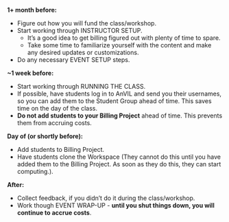 **1+ month before:**

- Figure out how you will fund the class/workshop.
- Start working through INSTRUCTOR SETUP.
    - It's a good idea to get billing figured out with plenty of time to spare.
    - Take some time to familiarize yourself with the content and make any desired updates or customizations.
- Do any necessary EVENT SETUP steps.

**~1 week before:**

- Start working through RUNNING THE CLASS.
- If possible, have students log in to AnVIL and send you their usernames, so you can add them to the Student Group ahead of time.  This saves time on the day of the class.
- **Do not add students to your Billing Project** ahead of time.  This prevents them from accruing costs.

**Day of (or shortly before):** 

- Add students to Billing Project.
- Have students clone the Workspace (They cannot do this until you have added them to the Billing Project.  As soon as they do this, they can start computing.).

**After:**

- Collect feedback, if you didn't do it during the class/workshop.
- Work though EVENT WRAP-UP - **until you shut things down, you will continue to accrue costs**.
